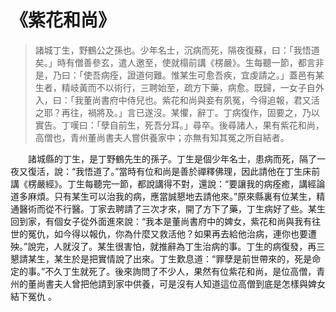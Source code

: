 # 《紫花和尚》

> 諸城丁生，野鶴公之孫也。少年名士，沉病而死，隔夜復蘇，曰：「我悟道矣。」時有僧善參玄，遣人邀至，使就榻前講《楞嚴》。生每聽一節，都言非是，乃曰：「使吾病痊，證道何難。惟某生可愈吾疾，宜虔請之。」蓋邑有某生者，精岐黃而不以術行，三聘始至，疏方下藥，病愈。既歸，一女子自外入，曰：「我董尚書府中侍兒也。紫花和尚與妾有夙冤，今得追報，君又活之耶？再往，禍將及。」言已遂沒。某懼，辭丁。丁病復作，固要之，乃以實告。丁嘆曰：「孽自前生，死吾分耳。」尋卒。後尋諸人，果有紫花和尚，高僧也，青州董尚書夫人嘗供養家中；亦無有知其冤之所自結者。

&emsp;&emsp;諸城縣的丁生，是丁野鶴先生的孫子。丁生是個少年名士，患病而死，隔了一夜又復活，說：“我悟道了。”當時有位和尚是善於禪釋佛理，因此請他在丁生床前講《楞嚴經》。丁生每聽完一節，都說講得不對，還說：“要讓我的病痊癒，講經論道多麻煩。只有某生可以治我的病，應當誠懇地去請他來。”原來縣裏有位某生，精通醫術而從不行醫。丁家去聘請了三次才來，開了方下了藥，丁生病好了些。某生回到家，有個女子從外面進來說：“我本是董尚書府中的婢女，紫花和尚與我有往世的冤仇，如今得以報仇，你為什麼又救活他？如果再去給他治病，連你也要遭殃。”說完，人就沒了。某生很害怕，就推辭為丁生治病的事。丁生的病復發，再三懇請某生，某生於是把實情說了出來。丁生歎息道：“罪孽是前世帶來的，死是命定的事。”不久丁生就死了。後來詢問了不少人，果然有位紫花和尚，是位高僧，青州的董尚書夫人曾把他請到家中供養，可是沒有人知道這位高僧到底是怎樣與婢女結下冤仇 。
